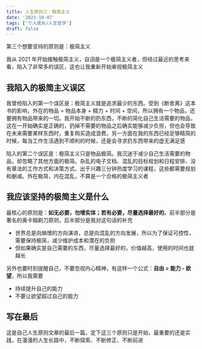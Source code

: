 ```yaml
---
title: 人生原则三：极简主义
date: '2023-10-07'
tags: ['个人成长/人生哲学']
draft: false
---
```


第三个想要坚持的原则是：极简主义

我从 2021 年开始接触极简主义，自诩是一个极简主义者，但经过最近的思考来看，陷入了非常多的误区，这也让我重新开始审视极简主义

## 我陷入的极简主义误区

我曾经陷入的第一个误区是：极简主义就是追求最少的东西。受到《断舍离》这本书的影响，外在的物品 = 物品本身 + 精力 + 时间 + 空间，所以拥有一个物品，还要拥有物品带来的一切。我开始不断的扔东西，不断的简化自己生活需要的物品，这在一开始确实是正确的，扔掉不需要的物品之后确实能够减少负担，但也会导致在未来需要某样东西时，重复购买造成浪费。另一方面在我的东西已经足够精简的时候，每当工作生活遇到不顺利的时候，还是会寻求扔东西带来的虚无满足感

陷入的第二个误区是：极简主义只是物品极简。我沉迷于减少自己生活需要的物品，却忽略了其他方面的极简。杂乱的电子文档、混乱的目标规划和日程安排、没有章法的工作方式和决策方式、出于兴趣三分钟热度学习的课程，这些都需要规划和删减。外在极简，内在混乱，不算是一个合格的极简主义者

## 我应该坚持的极简主义是什么

最核心的原则是：**如无必要，勿增实体；若有必要，尽量选择最好的**。前半部分是著名的奥卡姆剃刀原则，后半部分是我对这句话的补充

- 世界总是向熵增的方向演进，总是向混乱的方向发展，所以为了保证可控性，需要保持极简，减少维护成本和潜在的负担
- 但如果确实是自己需要的东西，尽量选择最好的，价值越高，使用的时间也就越长

另外也要时刻提醒自己，不要忽视内心精神，有这样一个公式：**自由 = 能力 - 欲望**，所以我需要

- 持续提升自己的能力
- 不要让欲望超过自己的能力

## 写在最后

这是自己人生原则文章的最后一篇，定下这三个原则只是开始，最重要的还是实践，在漫漫的人生长路中，不断探索、不断修正、不断前进
